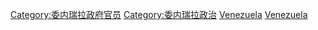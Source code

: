 {{Catnav|頁面分類|人物|各國人物|委内瑞拉人|委内瑞拉政治人物}}
{{Catnav|頁面分類|人物|各國人物|各國政治人物|委内瑞拉政治人物}}
{{Commonscat|Heads of state of Venezuela}}

[[Category:委内瑞拉政府官员|Category:委内瑞拉政府官员]]
[[Category:委内瑞拉政治|Category:委内瑞拉政治]]
[[Category:各國總統|Venezuela]]
[[Category:各国国家元首|Venezuela]]
